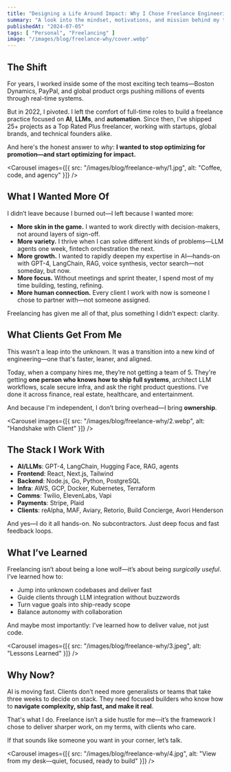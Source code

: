 ```yaml
---
title: "Designing a Life Around Impact: Why I Chose Freelance Engineering"
summary: "A look into the mindset, motivations, and mission behind my transition to freelance software engineering—and how it's helped me bring sharper, faster, more human solutions to every client I work with."
publishedAt: "2024-07-05"
tags: [ "Personal", "Freelancing" ]
image: "/images/blog/freelance-why/cover.webp"
---
```


## The Shift

For years, I worked inside some of the most exciting tech teams—Boston Dynamics, PayPal, and global product orgs pushing millions of events through real-time systems.

But in 2022, I pivoted. I left the comfort of full-time roles to build a freelance practice focused on **AI**, **LLMs**, and **automation**. Since then, I’ve shipped 25+ projects as a Top Rated Plus freelancer, working with startups, global brands, and technical founders alike.

And here's the honest answer to *why*: **I wanted to stop optimizing for promotion—and start optimizing for impact.**

<Carousel
  images={[{ src: "/images/blog/freelance-why/1.jpg", alt: "Coffee, code, and agency" }]}
/>

## What I Wanted More Of

I didn’t leave because I burned out—I left because I wanted more:

- **More skin in the game.** I wanted to work directly with decision-makers, not around layers of sign-off.
- **More variety.** I thrive when I can solve different kinds of problems—LLM agents one week, fintech orchestration the next.
- **More growth.** I wanted to rapidly deepen my expertise in AI—hands-on with GPT-4, LangChain, RAG, voice synthesis, vector search—not someday, but now.
- **More focus.** Without meetings and sprint theater, I spend most of my time building, testing, refining.
- **More human connection.** Every client I work with now is someone I chose to partner with—not someone assigned.

Freelancing has given me all of that, plus something I didn’t expect: clarity.

## What Clients Get From Me

This wasn’t a leap into the unknown. It was a transition into a new kind of engineering—one that's faster, leaner, and aligned.

Today, when a company hires me, they’re not getting a team of 5. They're getting **one person who knows how to ship full systems**, architect LLM workflows, scale secure infra, and ask the right product questions. I’ve done it across finance, real estate, healthcare, and entertainment.

And because I'm independent, I don’t bring overhead—I bring **ownership**.

<Carousel
  images={[{ src: "/images/blog/freelance-why/2.webp", alt: "Handshake with Client" }]}
/>

## The Stack I Work With

- **AI/LLMs**: GPT-4, LangChain, Hugging Face, RAG, agents  
- **Frontend**: React, Next.js, Tailwind  
- **Backend**: Node.js, Go, Python, PostgreSQL  
- **Infra**: AWS, GCP, Docker, Kubernetes, Terraform  
- **Comms**: Twilio, ElevenLabs, Vapi  
- **Payments**: Stripe, Plaid  
- **Clients**: reAlpha, MAF, Aviary, Retorio, Build Concierge, Avori Henderson

And yes—I do it all hands-on. No subcontractors. Just deep focus and fast feedback loops.

## What I’ve Learned

Freelancing isn’t about being a lone wolf—it’s about being *surgically useful*. I’ve learned how to:

- Jump into unknown codebases and deliver fast  
- Guide clients through LLM integration without buzzwords  
- Turn vague goals into ship-ready scope  
- Balance autonomy with collaboration

And maybe most importantly: I’ve learned how to deliver value, not just code.

<Carousel
  images={[{ src: "/images/blog/freelance-why/3.jpeg", alt: "Lessons Learned" }]}
/>

## Why Now?

AI is moving fast. Clients don’t need more generalists or teams that take three weeks to decide on stack. They need focused builders who know how to **navigate complexity, ship fast, and make it real**.

That's what I do. Freelance isn’t a side hustle for me—it’s the framework I chose to deliver sharper work, on my terms, with clients who care.

If that sounds like someone you want in your corner, let’s talk.

<Carousel
  images={[{ src: "/images/blog/freelance-why/4.jpg", alt: "View from my desk—quiet, focused, ready to build" }]}
/>

